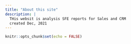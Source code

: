 ```yaml
---
title: "About this site"
description: |
  THis websit is analysis SFE reports for Sales and CRM
  created Dec, 2021
---
```


```r
knitr::opts_chunk$set(echo = FALSE)
```


